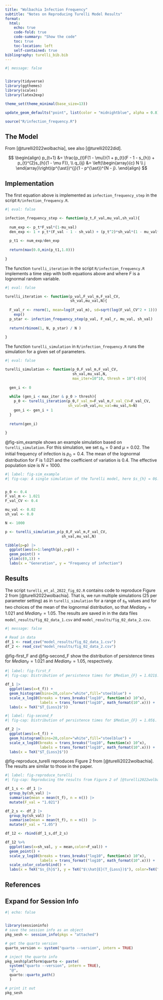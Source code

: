 ```yaml
---
title: "Wolbachia Infection Frequency"
subtitle: "Notes on Reproducing Turelli Model Results"
format: 
  html:
    echo: true
    code-fold: true
    code-summary: "Show the code"
    toc: true
    toc-location: left
    self-contained: true
bibliography: turelli_bib.bib
---
```


```r
#| message: false


library(tidyverse)
library(ggthemes)
library(scales)
library(latex2exp)

theme_set(theme_minimal(base_size=13))

update_geom_defaults("point", list(color = "midnightblue", alpha = 0.8))

source("R/infection_frequency.R")
```

## The Model

From [@turelli2022wolbachia], see also [@turelli2022did].

$$
\begin{align}
p_{t+1} &= \frac{p_{t}F(1 - \mu)}{1 + p_{t}(F - 1 - s_{h}) + p_{t}^{2}s_{h}(1 - \mu F)},  \\
q_{ij} &= \left(\begin{array}{c} N \\ j \end{array}\right)(p^{\ast})^{j}(1 - p^{\ast})^{N - j}. 
\end{align}
$$





## Implementation

The first equation above is implemented as `infection_frequency_step` in the script `R/infection_frequency.R`. 

```r
#| eval: false

infection_frequency_step <- function(p_t,F_val,mu_val,sh_val){
  
  num_exp <- p_t*F_val*(1-mu_val)
  den_exp <- 1 + p_t*(F_val - 1 - sh_val) + (p_t^2)*sh_val*(1 - mu_val*F_val)
  
  p_t1 <- num_exp/den_exp
  
  return(max(0.0,min(p_t1,1.0)))
  
}
```


The function `turelli_iteration` in the script `R/infection_frequency.R` implements a time step with both equations above and where $F$ is a lognormal random variable. 


```r
#| eval: false

turelli_iteration <- function(p_val,F_val_m,F_val_CV,
                              sh_val,mu_val,N){
  
  F_val_r <- rnorm(1, mean=log(F_val_m), sd=sqrt(log(F_val_CV^2 + 1))) |>
    exp()
  p_star <- infection_frequency_step(p_val, F_val_r, mu_val, sh_val)
  
  return(rbinom(1, N, p_star) / N )
  
}
```


The function `turelli_simulation` in `R/infection_frequency.R` runs the simulation for a given set of parameters. 

```r
#| eval: false

turelli_simulation <- function(p_0,F_val_m,F_val_CV,
                               sh_val,mu_val,N,
                               max_iter=10^10, thresh = 10^(-8)){
  
  gen_i <- 0
  
  while (gen_i < max_iter & p_0 > thresh){
    p_0 <- turelli_iteration(p_0,F_val_m=F_val_m,F_val_CV=F_val_CV,
                             sh_val=sh_val,mu_val=mu_val,N=N)
    gen_i <- gen_i + 1
  }
  
  return(gen_i)
  
}
```


@fig-sim_example shows an example simulation based on `turelli_simulation`. For this simulation, we set $s_{h} = 0$ and $\mu = 0.02$. The initial frequency of infection is $p_{0} = 0.4$. The mean of the lognormal distribution for $F$ is $1.021$ and the coefficient of variation is $0.4$. The effective population size is $N = 1000$.

```r
#| label: fig-sim_example
#| fig-cap: A single simulation of the Turelli model, here $s_{h} = 0$.


p_0 <- 0.4
F_val_m <- 1.021
F_val_CV <- 0.4

mu_val <- 0.02
sh_val <- 0.0

N <- 1000

p <- turelli_simulation_p(p_0,F_val_m,F_val_CV,
                          sh_val,mu_val,N)

tibble(p=p) |>
  ggplot(aes(x=1:length(p),y=p)) +
  geom_point() +
  ylim(c(0,1)) + 
  labs(x = "Generation", y = "Frequency of infection")
```

## Results

The script `turelli_et_al_2022_fig_02.R` contains code to reproduce Figure 2 from [@turelli2022wolbachia]. That is, we run multiple simulations (25 per parameter setting) as in `turelli_simulation` for a range of $s_{h}$ values and for two choices of the mean of the lognormal distribution, so that $Median_{F} = 1.021$ and $Median_{F} = 1.05$. The results are saved in in the data files `model_results/fig_02_data_1.csv` and `model_results/fig_02_data_2.csv`.

```r
#| message: false

# Read in data
df_1 <- read_csv("model_results/fig_02_data_1.csv")
df_2 <- read_csv("model_results/fig_02_data_2.csv")
```

@fig-first_F and @fig-second_F show the distribution of persistence times for $Median_{F} = 1.021$ and $Median_{F} = 1.05$, respectively.

```r
#| label: fig-first_F
#| fig-cap: Distribution of persistence times for $Median_{F} = 1.021$.

df_1 |>
  ggplot(aes(x=t_f)) + 
  geom_histogram(bins=20,color="white",fill="steelblue") + 
  scale_x_log10(breaks = trans_breaks("log10", function(x) 10^x),
                labels = trans_format("log10", math_format(10^.x))) +
  labs(x = TeX("$T_{Loss}$"))
```


```r
#| label: fig-second_F
#| fig-cap: Distribution of persistence times for $Median_{F} = 1.05$.

df_2 |>
  ggplot(aes(x=t_f)) + 
  geom_histogram(bins=20,color="white",fill="steelblue") + 
  scale_x_log10(breaks = trans_breaks("log10", function(x) 10^x),
                labels = trans_format("log10", math_format(10^.x))) +
  labs(x = TeX("$T_{Loss}$"))
```

@fig-reproduce_turelli reproduces Figure 2 from [@turelli2022wolbachia]. The results are similar to those in the paper. 

```r
#| label: fig-reproduce_turelli
#| fig-cap: Reproducing the results from Figure 2 of [@turelli2022wolbachia].

df_1_s <- df_1 |>
  group_by(sh_val) |>
  summarise(mean = mean(t_f), n = n()) |>
  mutate(F_val = "1.021")

df_2_s <- df_2 |>
  group_by(sh_val) |>
  summarise(mean = mean(t_f), n = n())  |>
  mutate(F_val = "1.05")

df_12 <- rbind(df_1_s,df_2_s)

df_12 %>% 
  ggplot(aes(x=sh_val, y = mean,color=F_val)) +
  geom_point() +
  scale_y_log10(breaks = trans_breaks("log10", function(x) 10^x),
                labels = trans_format("log10", math_format(10^.x))) + 
  scale_color_colorblind() +
  labs(x = TeX("$s_{h}$"), y = TeX("$\\hat{E}(T_{Loss})$"), color=TeX("$Median_{F}$"))

```


## References

::: {#refs}
:::


:::{.callout-tip collapse="true"}
## Expand for Session Info
```r
#| echo: false


library(sessioninfo)
# save the session info as an object
pkg_sesh <- session_info(pkgs = "attached")

# get the quarto version
quarto_version <- system("quarto --version", intern = TRUE)

# inject the quarto info
pkg_sesh$platform$quarto <- paste(
  system("quarto --version", intern = TRUE), 
  "@", 
  quarto::quarto_path()
  )

# print it out
pkg_sesh
```

:::

